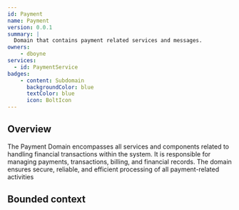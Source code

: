 ```yaml
---
id: Payment
name: Payment
version: 0.0.1
summary: |
  Domain that contains payment related services and messages.
owners:
    - dboyne
services:
  - id: PaymentService
badges:
    - content: Subdomain
      backgroundColor: blue
      textColor: blue
      icon: BoltIcon
---
```


## Overview

The Payment Domain encompasses all services and components related to handling financial transactions within the system. It is responsible for managing payments, transactions, billing, and financial records. The domain ensures secure, reliable, and efficient processing of all payment-related activities

## Bounded context

<NodeGraph />

<MessageTable format="all" limit={4} />

